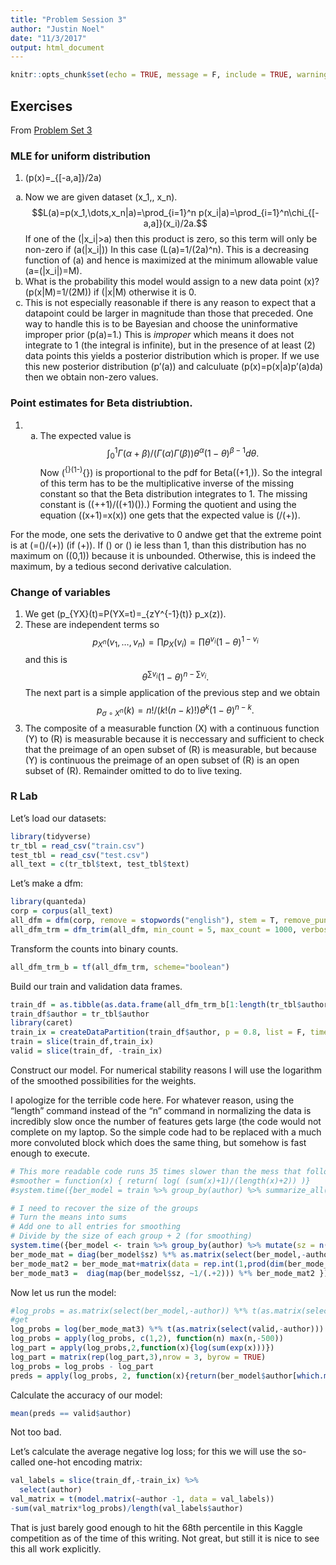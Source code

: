 ```yaml
---
title: "Problem Session 3"
author: "Justin Noel"
date: "11/3/2017"
output: html_document
---
```


```r
knitr::opts_chunk$set(echo = TRUE, message = F, include = TRUE, warning = FALSE)
```

## Exercises
From [Problem Set 3](http://www.nullplug.org/ML-Blog/2017/11/03/problem-set-3/)

### MLE for uniform distribution
1. \(p(x)=\chi_{[-a,a]}/2a\) 
a. Now we are given dataset \(x_1,\dots, x_n\). $$L(a)=p(x_1,\dots,x_n|a)=\prod_{i=1}^n p(x_i|a)=\prod_{i=1}^n\chi_{[-a,a]}(x_i)/2a.$$
If one of the \(|x_i|>a\) then this product is zero, so this term will only be non-zero if \(a\geq \max(|x_i|)\) In this case \(L(a)=1/(2a)^n\). This is a decreasing function of \(a\) and hence is maximized at the minimum allowable value \(a=\max(|x_i|)=M\).
b. What is the probability this model would assign to a new data point \(x\)? \(p(x|M)=1/(2M)\) if \(|x|\leq M\) otherwise it is 0.
c. This is not especially reasonable if there is any reason to expect that a datapoint could be larger in magnitude than those that preceded. One way to handle this is to be Bayesian and choose the uninformative improper prior \(p(a)=1.\) This is *improper* which means it does not integrate to 1 (the integral is infinite), but in the presence of at least \(2\) data points this yields a posterior distribution which is proper. If we use this new posterior distribution \(p'(a)\) and calculuate \(p(x)=\int p(x|a)p'(a)da\) then we obtain non-zero values. 

### Point estimates for Beta distriubtion.
1. a. The expected value is $$\int_0^1 \Gamma(\alpha+\beta)/(\Gamma(\alpha)\Gamma(\beta)) \theta^\alpha (1-\theta)^{\beta-1}d\theta.$$
Now \(\theta^{\alpha}(1-\theta)^{\beta-1}\) is proportional to the pdf for Beta\((\alpha+1,\beta)\). So the integral of this term has to be the multiplicative inverse of the missing constant so that the Beta distribution integrates to 1. The missing constant is \(\Gamma(\alpha+\beta+1)/(\Gamma(\alpha+1)\Gamma(\beta)).\) Forming the quotient and using the equation \(\Gamma(x+1)=x\Gamma(x)\) one gets that the expected value is \(\alpha/(\alpha+\beta)\).

For the mode, one sets the derivative to 0 andwe get that the extreme point is at \(\theta=(\alpha-1)/(\alpha+\beta-2)\) (if \(\alpha+\beta\neq 2\)). If \(\alpha\) or \(\beta\) ie less than 1, than this distribution has no maximum on \((0,1)\) because it is unbounded. Otherwise, this is indeed the maximum, by a tedious second derivative calculation.

### Change of variables
1. We get \(p_{Y\circ X}(t)=P(Y\circ X=t)=\sum_{z\in Y^{-1}(t)} p_x(z)\).
1. These are independent terms so $$p_{X^n}(v_1,\dots,v_n)=\prod p_X(v_i)=\prod \theta^{v_i}(1-\theta)^{1-v_i}$$ and this is $$\theta^{\sum v_i}(1-\theta)^{n-\sum v_i}.$$ The next part is a simple application of the previous step and we obtain $$p_{\sigma\circ X^n}(k)=n!/(k!(n-k)!)\theta^{k}(1-\theta)^{n-k}.$$
1. The composite of a measurable function \(X\) with a continuous function \(Y\) to  \(\Bbb R\) is measurable because it is neccessary and sufficient to check that the preimage of an open subset of \(\Bbb R\) is measurable, but because  \(Y\) is continuous the preimage of an open subset of \(\Bbb R\) is an open subset of \(\Bbb R\). Remainder omitted to do to live texing.



### R Lab

Let's load our datasets:
```r
library(tidyverse)
tr_tbl = read_csv("train.csv")
test_tbl = read_csv("test.csv")
all_text = c(tr_tbl$text, test_tbl$text)
```
Let's make a dfm:
```r
library(quanteda)
corp = corpus(all_text)
all_dfm = dfm(corp, remove = stopwords("english"), stem = T, remove_punct = T, remove_numbers = T)
all_dfm_trm = dfm_trim(all_dfm, min_count = 5, max_count = 1000, verbose = T)

```

Transform the counts into binary counts.
```r
all_dfm_trm_b = tf(all_dfm_trm, scheme="boolean")
```

Build our train and validation data frames.
```r
train_df = as.tibble(as.data.frame(all_dfm_trm_b[1:length(tr_tbl$author)]))
train_df$author = tr_tbl$author
library(caret)
train_ix = createDataPartition(train_df$author, p = 0.8, list = F, times = 1)
train = slice(train_df,train_ix)
valid = slice(train_df, -train_ix)
```
Construct our model. For numerical stability reasons I will use the logarithm of the smoothed possibilities for the weights. 

I apologize for the terrible code here. For whatever reason, using the "length" command instead of the "n" command in normalizing the data is incredibly slow once the number of features gets large (the code would not complete on my laptop. So the simple code had to be replaced with a much more convoluted block which does the same thing, but somehow is fast enough to execute.
```r
# This more readable code runs 35 times slower than the mess that follows it.
#smoother = function(x) { return( log( (sum(x)+1)/(length(x)+2)) )}
#system.time({ber_model = train %>% group_by(author) %>% summarize_all(.funs = smoother)})

# I need to recover the size of the groups
# Turn the means into sums
# Add one to all entries for smoothing
# Divide by the size of each group + 2 (for smoothing)
system.time({ber_model <- train %>% group_by(author) %>% mutate(sz = n()) %>% summarize_all(.funs = mean)
ber_mode_mat = diag(ber_model$sz) %*% as.matrix(select(ber_model,-author,-sz))
ber_mode_mat2 = ber_mode_mat+matrix(data = rep.int(1,prod(dim(ber_mode_mat))),nrow = nrow(ber_mode_mat))
ber_mode_mat3 =  diag(map(ber_model$sz, ~1/(.+2))) %*% ber_mode_mat2 })
```

Now let us run the model:
```r
#log_probs = as.matrix(select(ber_model,-author)) %*% t(as.matrix(select(valid,-author)))
#get 
log_probs = log(ber_mode_mat3) %*% t(as.matrix(select(valid,-author)))
log_probs = apply(log_probs, c(1,2), function(n) max(n,-500))
log_part = apply(log_probs,2,function(x){log(sum(exp(x)))})
log_part = matrix(rep(log_part,3),nrow = 3, byrow = TRUE)
log_probs = log_probs - log_part
preds = apply(log_probs, 2, function(x){return(ber_model$author[which.max(x)])})

```
Calculate the accuracy of our model:
```r
mean(preds == valid$author)
```
Not too bad.

Let's calculate the average negative log loss; for this we will use the so-called one-hot encoding matrix:
```r
val_labels = slice(train_df,-train_ix) %>%
  select(author)
val_matrix = t(model.matrix(~author -1, data = val_labels))
-sum(val_matrix*log_probs)/length(val_labels$author)
```
That is just barely good enough to hit the 68th percentile in this Kaggle competition as of the time of this writing. Not great, but still it is nice to see this all work explicitly.
